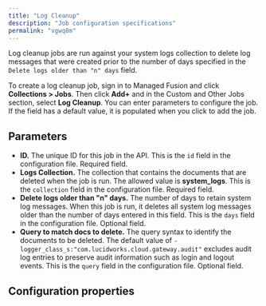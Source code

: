 ```yaml
---
title: "Log Cleanup"
description: "Job configuration specifications"
permalink: "vgwq8m"
---
```


Log cleanup jobs are run against your system logs collection to delete log messages that were created prior to the number of days specified in the `Delete logs older than "n" days` field.

To create a log cleanup job, sign in to Managed Fusion and click **Collections > Jobs**. Then click **Add+** and in the Custom and Other Jobs section, select **Log Cleanup**. You can enter parameters to configure the job. If the field has a default value, it is populated when you click to add the job.

## Parameters

* **ID.** The unique ID for this job in the API. This is the `id` field in the configuration file. Required field.
* **Logs Collection.** The collection that contains the documents that are deleted when the job is run. The allowed value is **system_logs**. This is the `collection` field in the configuration file. Required field.
* **Delete logs older than "n" days.** The number of days to retain system log messages. When this job is run, it deletes all system log messages older than the number of days entered in this field. This is the `days` field in the configuration file. Optional field.
* **Query to match docs to delete.** The query syntax to identify the documents to be deleted. The default value of `-logger_class_s:"com.lucidworks.cloud.gateway.audit"` excludes audit log entries to preserve audit information such as login and logout events. This is the `query` field in the configuration file. Optional field.

## Configuration properties


<SchemaParamFields schema={schema}/>
